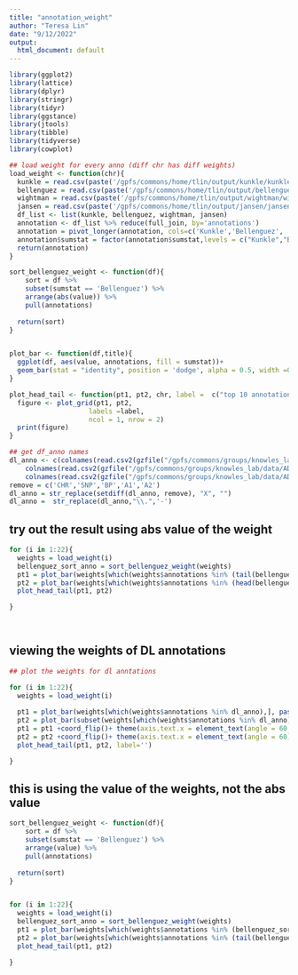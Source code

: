 ```yaml
---
title: "annotation_weight"
author: "Teresa Lin"
date: "9/12/2022"
output:
  html_document: default
---
```



```r
library(ggplot2)
library(lattice)
library(dplyr)
library(stringr)
library(tidyr)
library(ggstance)
library(jtools)
library(tibble)
library(tidyverse)
library(cowplot)
```
```r
## load weight for every anno (diff chr has diff weights)
load_weight <- function(chr){
  kunkle = read.csv(paste('/gpfs/commons/home/tlin/output/kunkle/kunkle_fixed_0224/kunkle.annot_coeff_ridge.',chr,'.txt', sep = ''), sep = '\t', col.names = c('annotations', 'Kunkle'))
  bellenguez = read.csv(paste('/gpfs/commons/home/tlin/output/bellenguez/bellenguez_fixed_0224/bellenguez.annot_coeff_ridge.',chr,'.txt', sep = ''), sep = '\t',col.names = c('annotations', 'Bellenguez'))
  wightman = read.csv(paste('/gpfs/commons/home/tlin/output/wightman/wightman_fixed_0224/wightman_all.annot_coeff_ridge.',chr,'.txt', sep = ''), sep = '\t',col.names = c('annotations', 'Wightman'))
  jansen = read.csv(paste('/gpfs/commons/home/tlin/output/jansen/jansen.annot_coeff_ridge.',chr,'.txt', sep = ''), sep = '\t',col.names = c('annotations', 'Jansen'))
  df_list <- list(kunkle, bellenguez, wightman, jansen)
  annotation <- df_list %>% reduce(full_join, by='annotations')
  annotation = pivot_longer(annotation, cols=c('Kunkle','Bellenguez', 'Wightman','Jansen'), names_to='sumstat')  ## make it easier for visualization
  annotation$sumstat = factor(annotation$sumstat,levels = c("Kunkle","Bellenguez","Wightman","Jansen"))
  return(annotation)
}

sort_bellenguez_weight <- function(df){
    sort = df %>% 
    subset(sumstat == 'Bellenguez') %>%
    arrange(abs(value)) %>%
    pull(annotations)
  
  return(sort)
}


plot_bar <- function(df,title){
  ggplot(df, aes(value, annotations, fill = sumstat))+
  geom_bar(stat = "identity", position = 'dodge', alpha = 0.5, width =0.7) + ylab('')+xlab('weight')+ggtitle(title) +theme_minimal()
}

plot_head_tail <- function(pt1, pt2, chr, label =  c("top 10 annotations", "bottom 10 annotations")){
  figure <- plot_grid(pt1, pt2,
                    labels =label,
                    ncol = 1, nrow = 2)
  print(figure)
}

```

```r
## get df_anno names 
dl_anno <- c(colnames(read.csv2(gzfile("/gpfs/commons/groups/knowles_lab/data/ADSP_reguloML/annotations/combined_AD_annotations_polyfun/combined_AD_annotations_polyfun_22.annot.gz"), sep = '\t')),
    colnames(read.csv2(gzfile("/gpfs/commons/groups/knowles_lab/data/ADSP_reguloML/annotations/brain_H3K4me3/merged_annotations_ukb/brain_H3K4me3_seq_chr22.annot.gz"), sep = '\t')),
    colnames(read.csv2(gzfile("/gpfs/commons/groups/knowles_lab/data/ADSP_reguloML/annotations/brain_H3K27ac/merged_annotations_ukb/brain_H3K27ac_seq_chr22.annot.gz"), sep = '\t')))
remove = c('CHR','SNP','BP','A1','A2')
dl_anno = str_replace(setdiff(dl_anno, remove), "X", "")
dl_anno =  str_replace(dl_anno,"\\.",'-')
```


## try out the result using abs value of the weight

```r
for (i in 1:22){
  weights = load_weight(i)
  bellenguez_sort_anno = sort_bellenguez_weight(weights)
  pt1 = plot_bar(weights[which(weights$annotations %in% (tail(bellenguez_sort_anno,10))),], paste('chr',i)) +scale_fill_manual(values = c('lightblue','lightslateblue','lightpink','gray'))
  pt2 = plot_bar(weights[which(weights$annotations %in% (head(bellenguez_sort_anno,10))),], '') +scale_fill_manual(values = c('lightblue','lightslateblue','lightpink','gray'))
  plot_head_tail(pt1, pt2)

}

  
```


## viewing the weights of DL annotations
```r
## plot the weights for dl anntations

for (i in 1:22){
  weights = load_weight(i)
  
  pt1 = plot_bar(weights[which(weights$annotations %in% dl_anno),], paste('chr',i))
  pt2 = plot_bar(subset(weights[which(weights$annotations %in% dl_anno),], sumstat!='Kunkle'), paste('chr',i))
  pt1 = pt1 +coord_flip()+ theme(axis.text.x = element_text(angle = 60, vjust = 1, hjust=1))+scale_fill_manual(values = c('lightblue','lightslateblue','lightpink','gray'))
  pt2 = pt2 +coord_flip()+ theme(axis.text.x = element_text(angle = 60))+scale_fill_manual(values = c('lightslateblue','lightpink','gray'))
  plot_head_tail(pt1, pt2, label='')

}
```


## this is using the value of the weights, not the abs value

```r

sort_bellenguez_weight <- function(df){
    sort = df %>% 
    subset(sumstat == 'Bellenguez') %>%
    arrange(value) %>%
    pull(annotations)
  
  return(sort)
}


for (i in 1:22){
  weights = load_weight(i)
  bellenguez_sort_anno = sort_bellenguez_weight(weights)
  pt1 = plot_bar(weights[which(weights$annotations %in% (bellenguez_sort_anno[1:10])),], paste('chr',i)) +scale_fill_manual(values = c('lightblue','lightslateblue','lightpink','gray'))
  pt2 = plot_bar(weights[which(weights$annotations %in% (tail(bellenguez_sort_anno,10))),], '') +scale_fill_manual(values = c('lightblue','lightslateblue','lightpink','gray'))
  plot_head_tail(pt1, pt2)

}


```